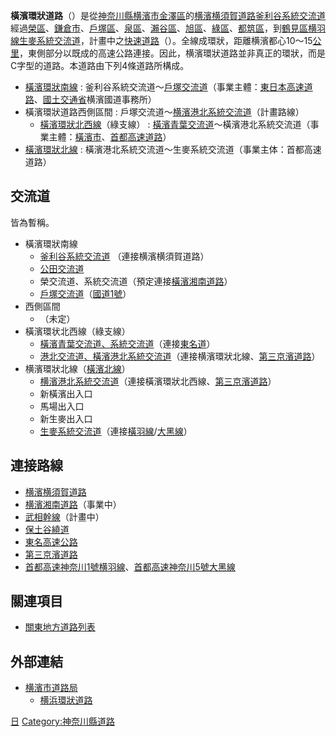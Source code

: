 '''橫濱環狀道路'''（{{lang|ja|よこはまかんじょうどうろ、Yokohama Ring Expressway}}）是從[[神奈川縣|神奈川縣]][[横濱市|横濱市]][[金澤區|金澤區]]的[[横濱横須賀道路|横濱横須賀道路]][[釜利谷系統交流道|釜利谷系統交流道]]經過[[榮區|榮區]]、[[鎌倉市|鎌倉市]]、[[戶塚區|戶塚區]]、[[泉區_(横濱市)|泉區]]、[[瀨谷區|瀨谷區]]、[[旭區_(横濱市)|旭區]]、[[綠區_(横濱市)|綠區]]、[[都筑區|都筑區]]，到[[鶴見區_(横濱市)|鶴見區]][[首都高速神奈川1號横羽線|横羽線]][[生麥系統交流道|生麥系統交流道]]，計畫中之[[快速道路|快速道路]]（{{lang|ja|自動車専用道路}}）。全線成環狀，距離横濱都心10～15[[公里|公里]]，東側部分以既成的高速公路連接。因此，横濱環狀道路並非真正的環狀，而是C字型的道路。本道路由下列4條道路所構成。

* [[橫濱環狀南線|橫濱環狀南線]] : 釜利谷系統交流道～[[戶塚交流道|戶塚交流道]]（事業主體：[[東日本高速道路|東日本高速道路]]、[[國土交通省|國土交通省]]横濱國道事務所）
* 橫濱環狀道路西側區間 : 戶塚交流道～[[港北交流道|横濱港北系統交流道]]（計畫路線）
** [[橫濱環狀北西線|橫濱環狀北西線]]（綠支線） : [[橫濱青葉交流道|橫濱青葉交流道]]～橫濱港北系統交流道（事業主體：[[橫濱市|橫濱市]]、[[首都高速道路|首都高速道路]]）
* [[首都高速神奈川7號橫濱北線|橫濱環狀北線]] : 橫濱港北系統交流道～生麥系統交流道（事業主体：首都高速道路）

== 交流道 ==
皆為暫稱。
* 橫濱環狀南線
** [[釜利谷系統交流道|釜利谷系統交流道]] （連接横濱横須賀道路）
** [[公田交流道|公田交流道]]
** 榮交流道、系統交流道（預定連接[[橫濱湘南道路|橫濱湘南道路]]）
** [[戶塚交流道|戶塚交流道]]（[[國道1號_(日本)|國道1號]]）
* 西側區間
**（未定）
* 橫濱環状北西線（綠支線）
** [[橫濱青葉交流道|橫濱青葉交流道、系統交流道]]（連接[[東名高速道路|東名道]]） 
** [[港北交流道|港北交流道、橫濱港北系統交流道]]（連接横濱環狀北線、[[第三京濱道路|第三京濱道路]]）
* 横濱環狀北線（[[首都高速神奈川7號橫濱北線|橫濱北線]]）
** [[港北交流道|横濱港北系統交流道]]（連接橫濱環狀北西線、[[第三京濱道路|第三京濱道路]]）
** 新橫濱出入口
** 馬場出入口
** 新生麥出入口
** [[生麥系統交流道|生麥系統交流道]]（連接[[首都高速神奈川1號橫羽線|橫羽線]]/[[首都高速神奈川5號大黑線|大黑線]]）

== 連接路線 ==
* [[横濱横須賀道路|横濱横須賀道路]]
* [[横濱湘南道路|横濱湘南道路]]（事業中）
* [[第二東海自動車道|武相幹線]]（計畫中）
* [[保土谷繞道|保土谷繞道]]
* [[東名高速公路|東名高速公路]]
* [[第三京濱道路|第三京濱道路]]
* [[首都高速神奈川1號横羽線|首都高速神奈川1號横羽線]]、[[首都高速神奈川5號大黑線|首都高速神奈川5號大黑線]]

== 關連項目 ==
* [[關東地方道路列表|關東地方道路列表]]

== 外部連結 ==
* [http://www.city.yokohama.lg.jp/doro/ 横濱市道路局]
** [https://web.archive.org/web/20160607094133/http://www.city.yokohama.lg.jp/doro/kosokudoro/ 横浜環狀道路]

{{橫濱環狀道路}}
[[Category:環狀道路|日]]
[[Category:神奈川縣道路|Category:神奈川縣道路]]